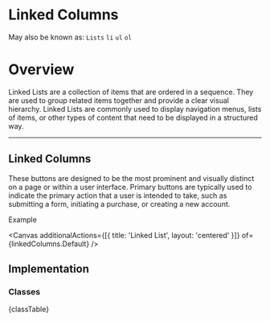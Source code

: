 
<Meta of={linkedColumns} />


# Linked Columns

May also be known as: ``Lists`` ``li`` ``ul`` ``ol``


# Overview

Linked Lists are a collection of items that are ordered in a sequence. They are used to group related items together and provide a clear visual hierarchy. Linked Lists are commonly used to display navigation menus, lists of items, or other types of content that need to be displayed in a structured way.

* * *

## Linked Columns

These buttons are designed to be the most prominent and visually distinct on a page or within a user interface. Primary buttons are typically used to indicate the primary action that a user is intended to take, such as submitting a form, initiating a purchase, or creating a new account.

Example

<Canvas additionalActions={[{ title: 'Linked List', layout: 'centered' }]}
        of={linkedColumns.Default} />



## Implementation

### Classes

<Markdown>
    {classTable}
</Markdown>

